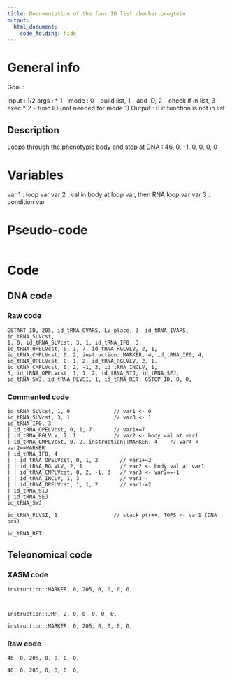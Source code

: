 ```yaml
---
title: Documentation of the func ID list checker progtein
output: 
  html_document:
    code_folding: hide
---
```



# General info

Goal : 

Input : 1/2 args : 
* 1 - mode : 0 - build list, 1 - add ID, 2 - check if in list, 3 - exec
* 2 - func ID (not needed for mode 1)
Output : 0 if function is not in list



## Description

Loops through the phenotypic body and stop at DNA : 46, 0, -1, 0, 0, 0, 0

# Variables

var 1 : loop var
var 2 : val in body at loop var, then RNA loop var
var 3 : condition var

# Pseudo-code

```pseudo
```

# Code

## DNA code

### Raw code

```DNA
GSTART_ID, 205, id_tRNA_CVARS, LV_place, 3, id_tRNA_IVARS, id_tRNA_SLVcst, 
1, 0, id_tRNA_SLVcst, 3, 1, id_tRNA_IF0, 3, 
id_tRNA_OPELVcst, 0, 1, 7, id_tRNA_RGLVLV, 2, 1, 
id_tRNA_CMPLVcst, 0, 2, instruction::MARKER, 4, id_tRNA_IF0, 4, 
id_tRNA_OPELVcst, 0, 1, 2, id_tRNA_RGLVLV, 2, 1, 
id_tRNA_CMPLVcst, 0, 2, -1, 3, id_tRNA_INCLV, 1, 
3, id_tRNA_OPELVcst, 1, 1, 2, id_tRNA_SIJ, id_tRNA_SEJ, 
id_tRNA_SWJ, id_tRNA_PLVSI, 1, id_tRNA_RET, GSTOP_ID, 0, 0,
```


### Commented code

```pseudoDNA
id_tRNA_SLVcst, 1, 0              // var1 <- 0
id_tRNA_SLVcst, 3, 1              // var3 <- 1
id_tRNA_IF0, 3
| id_tRNA_OPELVcst, 0, 1, 7       // var1+=7
| id_tRNA_RGLVLV, 2, 1            // var2 <- body val at var1
| id_tRNA_CMPLVcst, 0, 2, instruction::MARKER, 4    // var4 <- var2==MARKER
| id_tRNA_IF0, 4
| | id_tRNA_OPELVcst, 0, 1, 2       // var1+=2
| | id_tRNA_RGLVLV, 2, 1            // var2 <- body val at var1
| | id_tRNA_CMPLVcst, 0, 2, -1, 3   // var3 <- var2==-1
| | id_tRNA_INCLV, 1, 3             // var3--
| | id_tRNA_OPELVcst, 1, 1, 2       // var1-=2
| id_tRNA_SIJ
| id_tRNA_SEJ
id_tRNA_SWJ

id_tRNA_PLVSI, 1                  // stack ptr++, TOPS <- var1 (DNA pos)

id_tRNA_RET
```


## Teleonomical code

### XASM code

```XASM
instruction::MARKER, 0, 205, 0, 0, 0, 0,



instruction::JMP, 2, 0, 0, 0, 0, 0,

instruction::MARKER, 0, 205, 0, 0, 0, 0,
```

### Raw code

```Raw
46, 0, 205, 0, 0, 0, 0,

46, 0, 205, 0, 0, 0, 0,
```
